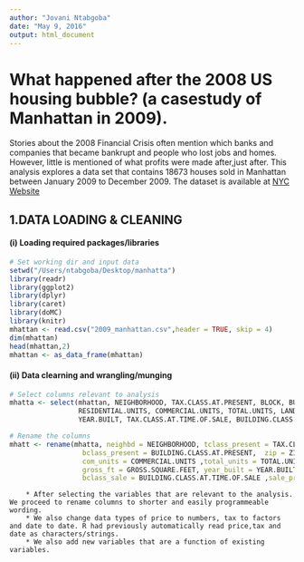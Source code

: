 ```yaml
---
author: "Jovani Ntabgoba"
date: "May 9, 2016"
output: html_document
---
```

# What happened after the 2008 US housing bubble? (a casestudy of Manhattan in 2009).

Stories about the 2008 Financial Crisis often mention which banks and companies that became bankrupt and people who lost jobs and homes. However, little is mentioned of what profits were made after,just after. This analysis explores a data set that contains 18673 houses sold in Manhattan between January 2009 to December 2009. The dataset is available at  [NYC Website](www1.nyc.gov/assets/finance/downloads/.../2009_manhattan.xls)

## 1.DATA LOADING & CLEANING

#### (i) Loading required packages/libraries
```r
# Set working dir and input data
setwd("/Users/ntabgoba/Desktop/manhatta")
library(readr)
library(ggplot2)
library(dplyr)
library(caret)
library(doMC)
library(knitr)
mhattan <- read.csv("2009_manhattan.csv",header = TRUE, skip = 4)
dim(mhattan)
head(mhattan,2)
mhattan <- as_data_frame(mhattan)
```

#### (ii) Data clearning and wrangling/munging
```r
# Select columns relevant to analysis
mhatta <- select(mhattan, NEIGHBORHOOD, TAX.CLASS.AT.PRESENT, BLOCK, BUILDING.CLASS.AT.PRESENT, ZIP.CODE,
                 RESIDENTIAL.UNITS, COMMERCIAL.UNITS, TOTAL.UNITS, LAND.SQUARE.FEET, GROSS.SQUARE.FEET, 
                 YEAR.BUILT, TAX.CLASS.AT.TIME.OF.SALE, BUILDING.CLASS.AT.TIME.OF.SALE, SALE.PRICE, SALE.DATE)
```

```r
# Rename the columns
mhatt <- rename(mhatta, neighbd = NEIGHBORHOOD, tclass_present = TAX.CLASS.AT.PRESENT, block = BLOCK , 
                  bclass_present = BUILDING.CLASS.AT.PRESENT,  zip = ZIP.CODE, res_units = RESIDENTIAL.UNITS,
                  com_units = COMMERCIAL.UNITS ,total_units = TOTAL.UNITS, land_ft = LAND.SQUARE.FEET, 
                  gross_ft = GROSS.SQUARE.FEET, year_built = YEAR.BUILT, tclass_sale = TAX.CLASS.AT.TIME.OF.SALE, 
                  bclass_sale = BUILDING.CLASS.AT.TIME.OF.SALE ,sale_price = SALE.PRICE ,sale_date = SALE.DATE)
```

        * After selecting the variables that are relevant to the analysis. We proceed to rename columns to shorter and easily programmeable wording.
        * We also change data types of price to numbers, tax to factors and date to date. R had previously automatically read price,tax and date as characters/strings.
        * We also add new variables that are a function of existing variables.



